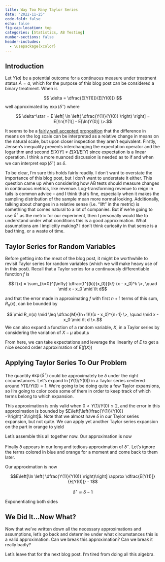 ```yaml
---
title: Way Too Many Taylor Series
date: "2022-11-25"
code-fold: false
echo: false
fig-cap-location: top
categories: [Statistics, AB Testing]
number-sections: false
header-includes:
  - \usepackage{xcolor}
---
```




## Introduction

Let $Y(a)$ be a potential outcome for a continuous measure under treatment status $A=a$, which for the purpose of this blog post can be considered a binary treatment.  When is

$$  \delta = \dfrac{E[Y(1)]}{E[Y(0)]} $$
well approximated by $\exp(\delta^\star)$ where

$$ \delta^\star = E \left[ \ln \left( \dfrac{Y(1)}{Y(0)} \right) \right] = E[\ln(Y(1)]  - E[\ln(Y(0)] \>.$$

It seems to be a [fairly well accepted proposition](https://stats.stackexchange.com/questions/163518/interpreting-test-results-on-log-transformed-data) that the difference in means on the log scale can be interpreted as a relative change in means on the natural scale, but upon closer inspection they aren't equivalent.  Firstly, Jensen's inequality prevents interchanging the expectation operator and the logarithm and second $E[X/Y] \neq E[X]/E[Y]$ since expectation is a linear operation.  I think a more nuanced discussion is needed as to if and when we can interpret $\exp(\delta^\star)$ as $\delta$.

To be clear, I'm sure this holds fairly readily.  I don't want to overstate the importance of this blog post, but I don't want to understate it either.  This question came up when considering how AB tests should measure changes in continuous metrics, like revenue.  Log-transforming revenue to reign in tails is common advice -- and I think that's fine, especially when it makes the sampling distribution of the sample mean more normal looking.  Additionally, talking about changes in a relative sense (i.e. "lift" in the metric) is something that comes natural to a lot of companies.  But if we're going to use $\delta^\star$ as the metric for our experiment, then I personally would like to understand under what conditions this is a good approximation.  What assumptions am I implicitly making?  I don't think curiosity in that sense is a bad thing, or a waste of time.  

## Taylor Series for Random Variables

Before getting into the meat of the blog post, it might be worthwhile to revisit Taylor series for random variables (which we will make heavy use of in this post).  Recall that a Taylor series for a continuously differentiable function $f$ is

$$ f(x) = \sum_{k=0}^{\infty} \dfrac{f^{(k)}(x_0)}{k!} (x - x_0)^k \>,  \quad \mid x - x_0 \mid \lt d$$

and that the error made in approximating $f$ with first $n+1$ terms of this sum, $R_n(x)$, can be bounded by

$$ \mid R_n(x) \mid \leq \dfrac{M}{(n+1)!}(x - x_0)^{n+1} \>, \quad \mid x - x_0 \mid \lt d \>.$$
We can also expand a function of a random variable, $X$, in a Taylor series by considering the variation of $X-\mu$ about $\mu$

```{=latex}
\begin{align}
f(X) &= f((X-\mu) + \mu) \>, \\
     &= f(\mu) + f^{\prime}(\mu)(X-\mu) + \dfrac{f^{\prime\prime}(\mu)}{2}(X-\mu)^2 + \mathcal{O}\left( (X-\mu)^3 \right) \>.
\end{align}
```

From here, we can take expectations and leverage the linearity of $E$ to get a nice second order approximation of $E(f(X))$

```{=latex}
\begin{align}
E[f(X)] &\approx  E[f(\mu)] + f^{\prime}(\mu)E[(X-\mu)] + \dfrac{f^{\prime\prime}(\mu)}{2}E[(X-\mu)^2] \>, \\
        &\approx  f(\mu) + \dfrac{f^{\prime\prime}(\mu)}{2}\sigma^2 \>.
\end{align}
```

## Applying Taylor Series To Our Problem

The quantity $\exp(\delta^\star)$ could be approximately be $\delta$ under the right circumstances.  Let's expand $\ln(Y(1)/Y(0))$ in a Taylor series centered around $Y(1)/Y(0) = 1$. We're going to be doing quite a few Taylor expansions, so I'm going to color code some of them in order to keep track of which terms belong to which expansion.

```{=latex}
\begin{align}
E\left[\ln \left( \dfrac{Y(1)}{Y(0)} \right)\right] &\approx E \left [ \textcolor{#1f77b4}{\left( \dfrac{Y(1)}{Y(0)} -1 \right) + \dfrac{1}{2} \left(  \dfrac{Y(1)}{Y(0)} -1 \right)^2} \right] \>,\\
&\approx \textcolor{#ff7f0e}{E \left[ \dfrac{Y(1)}{Y(0)} \right]}  \textcolor{#1f77b4}{- 1 + \dfrac{1}{2} E \left[\left(  \dfrac{Y(1)}{Y(0)} -1 \right)^2  \right]} \>.
\end{align}
```

This approximation is only valid when $0 \lt Y(1)/Y(0) \leq 2$, and the error in this approximation is bounded by $E\left[\left(\frac{Y(1)}{Y(0)} -1\right)^3\right]$.  Note that we almost have $\delta$ in our Taylor series expansion, but not quite.  We can apply yet another Taylor series expansion on the part in orange to yield

```{=latex}
\begin{align}
\textcolor{#ff7f0e}{E\left[ \dfrac{Y(1)}{Y(0)} \right] \approx \dfrac{E[Y(1)]}{E[Y(0)]} -\frac{\operatorname{cov}[Y(1), Y(0)]}{\mathrm{E}[Y(0)]^2}+\frac{\mathrm{E}[Y(1)]}{\mathrm{E}[Y(0)]^3} \operatorname{var}[Y(0)]} \>.
\end{align}
```

Let's assemble this all together now.  Our approximation is now


```{=latex}
\begin{align}
E\left[\ln \left( \dfrac{Y(1)}{Y(0)} \right)\right]  &\approx \textcolor{#ff7f0e}{ \dfrac{E[Y(1)]}{E[Y(0)]} -\frac{\operatorname{cov}[Y(1), Y(0)]}{\mathrm{E}[Y(0)]^2}+\frac{\mathrm{E}[Y(1)]}{\mathrm{E}[Y(0)]^3} \operatorname{var}[Y(0)]}  \textcolor{#1f77b4}{- 1 + \dfrac{1}{2} E \left[\left(  \dfrac{Y(1)}{Y(0)} -1 \right)^2  \right]} \>, \\
&\approx \dfrac{E[Y(1)]}{E[Y(0)]} - 1 \textcolor{#ff7f0e}{-\frac{\operatorname{cov}[Y(1), Y(0)]}{\mathrm{E}[Y(0)]^2}+\frac{\mathrm{E}[Y(1)]}{\mathrm{E}[Y(0)]^3} \operatorname{var}[Y(0)]} \textcolor{#1f77b4}{ + \dfrac{1}{2} E \left[\left(  \dfrac{Y(1)}{Y(0)} -1 \right)^2  \right]} \>.
\end{align}
```

Finally $\delta$ appears in our long and tedious approximation of $\delta^\star$.  Let's ignore the terms colored in blue and orange for a moment and come back to them later.

Our approximation is now

$$E\left[\ln \left( \dfrac{Y(1)}{Y(0)} \right)\right] \approx \dfrac{E[Y(1)]}{E[Y(0)]} - 1$$

$$ \delta^\star \approx \delta -1  $$

Exponentiating both sides

```{=latex}
\begin{align}
\exp(\delta^\star) &\approx \exp(\delta-1) \\
& \approx 1 + \delta -1 +  \mathcal{O}((\delta-1)^2)\\
& \approx \delta
\end{align}
```

## We Did It...Now What?

Now that we've written down all the necessary approximations and assumptions, let's go back and determine under what circumstances this is a valid approximation.  Can we break this approximation?  Can we break it really badly?

Let's leave that for the next blog post.  I'm tired from doing all this algebra.